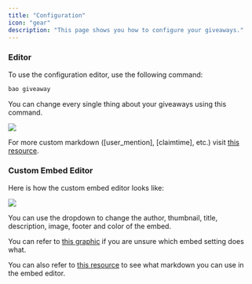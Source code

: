 ```yaml
---
title: "Configuration"
icon: "gear"
description: "This page shows you how to configure your giveaways."
---
```


### Editor

To use the configuration editor, use the following command:
<CodeGroup>
```javascript Command
bao giveaway
```
</CodeGroup>

You can change every single thing about your giveaways using this command.

<img src="/images/gw_config.png"/>

For more custom markdown ([user_mention], [claimtime], etc.) visit [this resource](/resources/markdown).


### Custom Embed Editor

Here is how the custom embed editor looks like:

<img src="/images/gw_embed_editor.png"/>

You can use the dropdown to change the author, thumbnail, title, description, image, footer and color of the embed.

You can refer to [this graphic](/resources/embed_layout) if you are unsure which embed setting does what.

You can also refer to [this resource](/resources/markdown) to see what markdown you can use in the embed editor.
